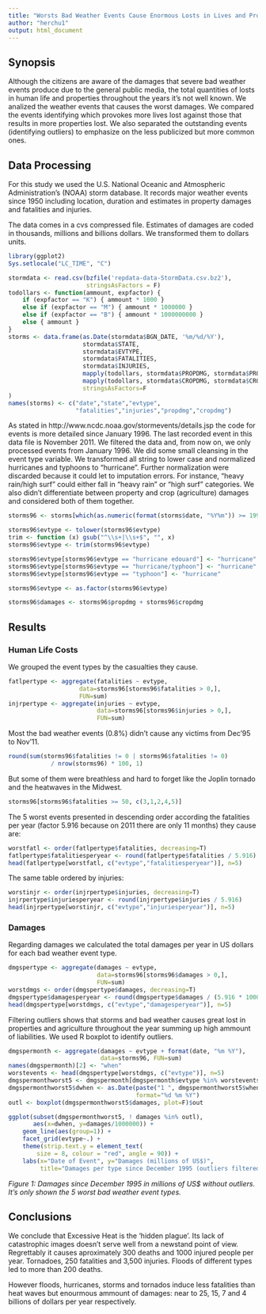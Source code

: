 ```yaml
---
title: "Worsts Bad Weather Events Cause Enormous Losts in Lives and Properties."
author: "herchu1"
output: html_document
---
```


## Synopsis

Although the citizens are aware of the damages that severe bad weather
events produce due to the general public media, the total quantities of losts
in human life and properties throughout the years it's not well known.
We analized the weather events that causes the worst damages. We compared
the events identifying which provokes more lives lost against those that
results in more properties lost. We also separated the outstanding events
(identifying outliers) to emphasize on the less publicized but more common
ones.

## Data Processing

For this study we used the U.S. National Oceanic and Atmospheric
Administration's (NOAA) storm database. It records major weather
events since 1950 including location, duration and estimates in
property damages and fatalities and injuries.

The data comes in a cvs compressed file.
Estimates of damages are coded in thousands, millions and billions
dollars. We transformed them to dollars units.

```r
library(ggplot2)
Sys.setlocale("LC_TIME", "C")
```
```r
stormdata <- read.csv(bzfile('repdata-data-StormData.csv.bz2'),
                      stringsAsFactors = F)
todollars <- function(ammount, expfactor) {
    if (expfactor == "K") { ammount * 1000 }
    else if (expfactor == "M") { ammount * 1000000 }
    else if (expfactor == "B") { ammount * 1000000000 }
    else { ammount }
}
storms <- data.frame(as.Date(stormdata$BGN_DATE, '%m/%d/%Y'),
                     stormdata$STATE,
                     stormdata$EVTYPE,
                     stormdata$FATALITIES,
                     stormdata$INJURIES,
                     mapply(todollars, stormdata$PROPDMG, stormdata$PROPDMGEXP),
                     mapply(todollars, stormdata$CROPDMG, stormdata$CROPDMGEXP),
                     stringsAsFactors=F
)
names(storms) <- c("date","state","evtype",
                   "fatalities","injuries","propdmg","cropdmg")
```

As stated in http://www.ncdc.noaa.gov/stormevents/details.jsp the code for
events is more detailed since January 1996. The last recorded event in
this data file is November 2011. We filtered the data and, from now on,
we only processed events from January 1996.
We did some small cleansing in the event type variable. We transformed
all string to lower case and normalized hurricanes and typhoons to
"hurricane". Further normalization were discarded because it could
let to imputation errors. For instance, "heavy rain/high surf"
could either fall in "heavy rain" or "high surf" categories.
We also didn't differentiate between property and crop (agriculture)
damages and considered both of them together.

```r
storms96 <- storms[which(as.numeric(format(storms$date, "%Y%m")) >= 199601),]

storms96$evtype <- tolower(storms96$evtype)
trim <- function (x) gsub("^\\s+|\\s+$", "", x)
storms96$evtype <- trim(storms96$evtype)

storms96$evtype[storms96$evtype == "hurricane edouard"] <- "hurricane"
storms96$evtype[storms96$evtype == "hurricane/typhoon"] <- "hurricane"
storms96$evtype[storms96$evtype == "typhoon"] <- "hurricane"

storms96$evtype <- as.factor(storms96$evtype)

storms96$damages <- storms96$propdmg + storms96$cropdmg

```



## Results

### Human Life Costs

We grouped the event types by the casualties they cause.

```r
fatlpertype <- aggregate(fatalities ~ evtype,
                    data=storms96[storms96$fatalities > 0,],
                    FUN=sum)
injrpertype <- aggregate(injuries ~ evtype,
                         data=storms96[storms96$injuries > 0,],
                         FUN=sum)
```                         

Most the bad weather events (0.8%) didn't cause any victims
from Dec'95 to Nov'11.

```r
round(sum(storms96$fatalities != 0 | storms96$fatalities != 0)
            / nrow(storms96) * 100, 1)
```

But some of them were breathless and hard to forget like the Joplin
tornado and the heatwaves in the Midwest.

```r
storms96[storms96$fatalities >= 50, c(3,1,2,4,5)]
```

The 5 worst events presented in descending order according
the fatalities per year (factor 5.916 because on 2011 there
are only 11 months) they cause are:

```r
worstfatl <- order(fatlpertype$fatalities, decreasing=T)
fatlpertype$fatalitiesperyear <- round(fatlpertype$fatalities / 5.916)
head(fatlpertype[worstfatl, c("evtype","fatalitiesperyear")], n=5)
```

The same table ordered by injuries:

```r
worstinjr <- order(injrpertype$injuries, decreasing=T)
injrpertype$injuriesperyear <- round(injrpertype$injuries / 5.916)
head(injrpertype[worstinjr, c("evtype","injuriesperyear")], n=5)
```

### Damages

Regarding damages we calculated the total damages per year in US dollars
for each bad weather event type.

```r
dmgspertype <- aggregate(damages ~ evtype,
                         data=storms96[storms96$damages > 0,],
                         FUN=sum)
worstdmgs <- order(dmgspertype$damages, decreasing=T)
dmgspertype$damagesperyear <- round(dmgspertype$damages / (5.916 * 1000000))
head(dmgspertype[worstdmgs, c("evtype","damagesperyear")], n=5)
```

Filtering outliers shows that storms and bad weather causes
great lost in properties and agriculture throughout the year
summing up high ammount of liabilities.
We used R boxplot to identify outliers.

```r
dmgspermonth <- aggregate(damages ~ evtype + format(date, "%m %Y"),
                          data=storms96, FUN=sum)
names(dmgspermonth)[2] <- "when"
worstevents <- head(dmgspertype[worstdmgs, c("evtype")], n=5)
dmgspermonthworst5 <- dmgspermonth[dmgspermonth$evtype %in% worstevents,]
dmgspermonthworst5$dwhen <- as.Date(paste("1 ", dmgspermonthworst5$when),
                                    format="%d %m %Y")
outl <- boxplot(dmgspermonthworst5$damages, plot=F)$out
```
```r
ggplot(subset(dmgspermonthworst5, ! damages %in% outl),
       aes(x=dwhen, y=damages/1000000)) +
    geom_line(aes(group=1)) +
    facet_grid(evtype~.) +
    theme(strip.text.y = element_text(
        size = 8, colour = "red", angle = 90)) +
    labs(x="Date of Event", y="Damages (millions of US$)",
         title="Damages per type since December 1995 (outliers filtered).")
```

_Figure 1: Damages since December 1995 in millions of US$ without outliers.
It's only shown the 5 worst bad weather event types._

## Conclusions

We conclude that Excessive Heat is the 'hidden plague'. Its lack of catastrophic
images doesn't serve well from a newstand point of view. Regrettably it
causes aproximately 300 deaths and 1000 injured people per year.
Tornadoes, 250 fatalities and 3,500 injuries. Floods of different types
led to more than 200 deaths.

However floods, hurricanes, storms and tornados induce less fatalities than
heat waves but enourmous ammount of damages: near to 25, 15, 7 and 4 billions
of dollars per year respectively.
